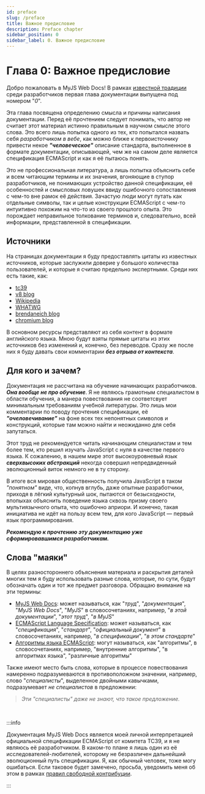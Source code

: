 ```yaml
---
id: preface
slug: /preface
title: Важное предисловие
description: Preface chapter
sidebar_position: 0
sidebar_label: 0. Важное предисловие
---
```



<ChapterInfo type='informal' complexity='easy' time='5' />

# Глава 0: Важное предисловие

Добро пожаловать в MyJS Web Docs! В рамках
[известной традиции](https://en.wikipedia.org/wiki/Zero-based_numbering) среди разработчиков первая
глава документации выпущена под номером "_0_".

Эта глава посвящена определению смысла и причины написания документации. Перед её прочтением следует
понимать, что автор не считает этот материал истинно правильным в научном смысле этого слова. Это
всего лишь попытка одного из тех, кто попытался назвать себя _разработчиком в вебе_, как можно ближе
к первоисточнику привести некое **_"человеческое"_** описание стандарта, выполненное в формате
документации, описывающей, чем же на самом деле является спецификация ECMAScript и как я её пытаюсь
понять.

Это не профессиональная литература, а лишь попытка объяснить себе и всем читающим термины и их
значения, вгоняющие в ступор разработчиков, не понимающих устройство данной спецификации, её
особенностей и смысловых ловушек ввиду ошибочного сопоставления с чем-то вне рамок её действия.
Зачастую люди могут путать как отдельные символы, так и целые конструкции ECMAScript с чем-то
интуитивно похожим на что-то из своего прошлого опыта. Это порождает неправильное толкование
терминов и, следовательно, всей информации, представленной в спецификации.

## Источники

На страницах документации я буду предоставлять цитаты из известных источников, которые заслужили
доверие у большого количества пользователей, и которые я считаю предельно экспертными. Среди них
есть такие, как:

-   [tc39](https://tc39.es/ecma262/multipage/)
-   [v8 blog](https://v8.dev/blog)
-   [Wikipedia](https://www.wikipedia.org/)
-   [WHATWG](https://spec.whatwg.org/)
-   [brendaneich blog](https://brendaneich.com/)
-   [chromium blog](https://blog.chromium.org/)

В основном ресурсы представляют из себя контент в формате английского языка. Мною будут взяты прямые
цитаты из этих источников без изменений и, конечно, без переводов. Сразу же после них я буду давать
свои комментарии **_без отрыва от контекста_**.

## Для кого и зачем?

Документация не рассчитана на обучение начинающих разработчиков. **_Она вообще не про обучение_**. Я
не являюсь грамотным специалистом в области обучения, а манера повествования не соответсвует
минимальным требованиям учебной литературы. Это лишь мои комментарии по поводу прочтения
спецификации, её **_"очеловечивание"_** на фоне всех тех непонятных символов и конструкций, которые
там можно найти и неожиданно для себя запутаться.

Этот труд не рекомендуется читать начинающим специалистам и тем более тем, кто решил изучать
JavaScript с нуля в качестве первого языка. К сожалению, в нашем мире этот высокоуровневый язык
**_сверхвысоких абстракций_** некогда совершил непредвиденный эволюционный виток немного не в ту
сторону.

В итоге вся мировая общественность получила JavaScript в таком _"понятном"_ виде, что, копнув
вглубь, даже опытные разработчики, приходя в лёгкий культурный шок, пытаются от безысходности,
впопыхах объяснить поведение языка сквозь призму своего мультиязычного опыта, что ошибочно априори.
И конечно, такая инициатива не идёт на пользу всем тем, для кого JavaScript — первый язык
программирования.

**_Рекомендую к прочтению эту документацию уже сформировавшимся разработчикам._**

## Слова "маяки"

В целях разностороннего объяснения материала и раскрытия деталей многих тем я буду использовать
разные слова, которые, по сути, будут обозначать один и тот же предмет разговора. Обращаю внимание
на эти термины:

-   [MyJS Web Docs](https://github.com/denlove/myJS): может называться, как "_труд_",
    "_документация_", "_MyJS Web Docs_", "_MyJS_" в словосочетаниях, например, "_в этой
    документации_", "_этот труд_", "_в MyJS_"
-   [ECMAScript Language Specification](https://tc39.es/ecma262/multipage/): может называться, как
    "_спецификация_", "_стандарт_", "_официальный документ_" в словосочетаниях, например, "_в
    спецификации_", "_в этом стандарте_"
-   [Алгоритмы языка ECMAScript](https://tc39.es/ecma262/multipage/notational-conventions.html#sec-algorithm-conventions):
    могут называться, как "алгоритмы", в словосочетаниях, например, "внутренние алгоритмы", "в
    алгоритмах языка", "различные алгоритмы"

Также имеют место быть слова, которые в процессе повествования намеренно подразумеваются в
противоположном значении, например, слово "_специалисты_", выделенное двойными кавычками,
подразумевает _не специалистов_ в предложении:

> _Эти "специалисты" даже не знают, что такое предложение._

<br />

:::info

Документация MyJS Web Docs является моей личной интерпретацией официальной спецификации ECMAScript
от комитета TC39, и я не являюсь её разработчиком. В каком-то плане я лишь один из её
исследователей-любителей, которому не безразличен дальнейший эволюционный путь спецификации. Я, как
обычный человек, тоже могу ошибаться. Если таковое будет замечено, просьба, уведомить меня об этом в
рамках [правил свободной контрибуции](https://github.com/mjdocs/myJS/blob/main/CONTRIBUTING.md).

:::
